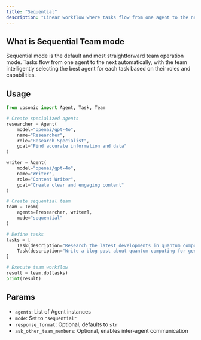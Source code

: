 ```yaml
---
title: "Sequential"
description: "Linear workflow where tasks flow from one agent to the next"
---
```


## What is Sequential Team mode

Sequential mode is the default and most straightforward team operation mode. Tasks flow from one agent to the next automatically, with the team intelligently selecting the best agent for each task based on their roles and capabilities.

## Usage

```python
from upsonic import Agent, Task, Team

# Create specialized agents
researcher = Agent(
    model="openai/gpt-4o",
    name="Researcher",
    role="Research Specialist",
    goal="Find accurate information and data"
)

writer = Agent(
    model="openai/gpt-4o",
    name="Writer",
    role="Content Writer",
    goal="Create clear and engaging content"
)

# Create sequential team
team = Team(
    agents=[researcher, writer],
    mode="sequential"
)

# Define tasks
tasks = [
    Task(description="Research the latest developments in quantum computing"),
    Task(description="Write a blog post about quantum computing for general audience")
]

# Execute team workflow
result = team.do(tasks)
print(result)
```

## Params

- `agents`: List of Agent instances
- `mode`: Set to `"sequential"`
- `response_format`: Optional, defaults to `str`
- `ask_other_team_members`: Optional, enables inter-agent communication
